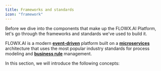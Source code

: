 ```yaml
---
title: Frameworks and standards
icon: "framework"
---
```


Before we dive into the components that make up the FLOWX.AI Platform, let's go through the frameworks and standards we've used to build it.

FLOWX.AI is a modern [**event-driven**](../../terms/event-driven-platform) platform built on a [**microservices**](../../terms/microservices) architecture that uses the most popular industry standards for process modeling and [**business rule**](../../terms/business-rules) management. 

In this section, we will introduce the following concepts:

